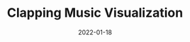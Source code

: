 ---
title: Clapping Music Visualization
tags: [encoding systems]
date: 2022-01-18
draft: true
slug: '/clapping-music'
---